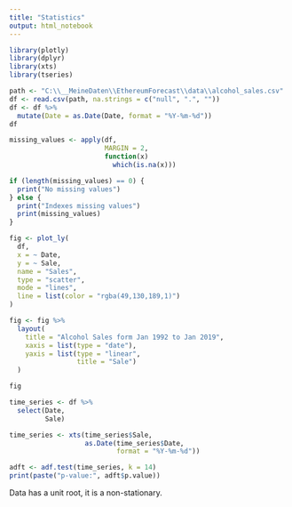 ```yaml
---
title: "Statistics"
output: html_notebook
---
```


```r
library(plotly)
library(dplyr)
library(xts)
library(tseries)
```


```r
path <- "C:\\__MeineDaten\\EthereumForecast\\data\\alcohol_sales.csv"
df <- read.csv(path, na.strings = c("null", ".", ""))
df <- df %>%
  mutate(Date = as.Date(Date, format = "%Y-%m-%d"))
df
```
```r
missing_values <- apply(df,
                        MARGIN = 2,
                        function(x)
                          which(is.na(x)))

if (length(missing_values) == 0) {
  print("No missing values")
} else {
  print("Indexes missing values")
  print(missing_values)
}
```


```r
fig <- plot_ly(
  df,
  x = ~ Date,
  y = ~ Sale,
  name = "Sales",
  type = "scatter",
  mode = "lines",
  line = list(color = "rgba(49,130,189,1)")
)

fig <- fig %>%
  layout(
    title = "Alcohol Sales form Jan 1992 to Jan 2019",
    xaxis = list(type = "date"),
    yaxis = list(type = "linear",
                 title = "Sale")
  )

fig
```


```r
time_series <- df %>%
  select(Date,
         Sale)

time_series <- xts(time_series$Sale,
                   as.Date(time_series$Date,
                           format = "%Y-%m-%d"))

adft <- adf.test(time_series, k = 14)
print(paste("p-value:", adft$p.value))
```
Data has a unit root, it is a non-stationary.


